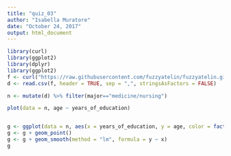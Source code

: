 ```yaml
---
title: "quiz_03"
author: "Isabella Muratore"
date: "October 24, 2017"
output: html_document
---
```


```r
library(curl)
library(ggplot2)
library(dplyr)
library(ggplot2)
f <- curl("https://raw.githubusercontent.com/fuzzyatelin/fuzzyatelin.github.io/master/AN597_Fall17/zombies.csv")
d <- read.csv(f, header = TRUE, sep = ",", stringsAsFactors = FALSE)

n <- mutate(d) %>% filter(major=="medicine/nursing")

plot(data = n, age ~ years_of_education)


g <- ggplot(data = n, aes(x = years_of_education, y = age, color = factor(gender)))
g <- g + geom_point()
g <- g + geom_smooth(method = "lm", formula = y ~ x)
g

```


```r

```
